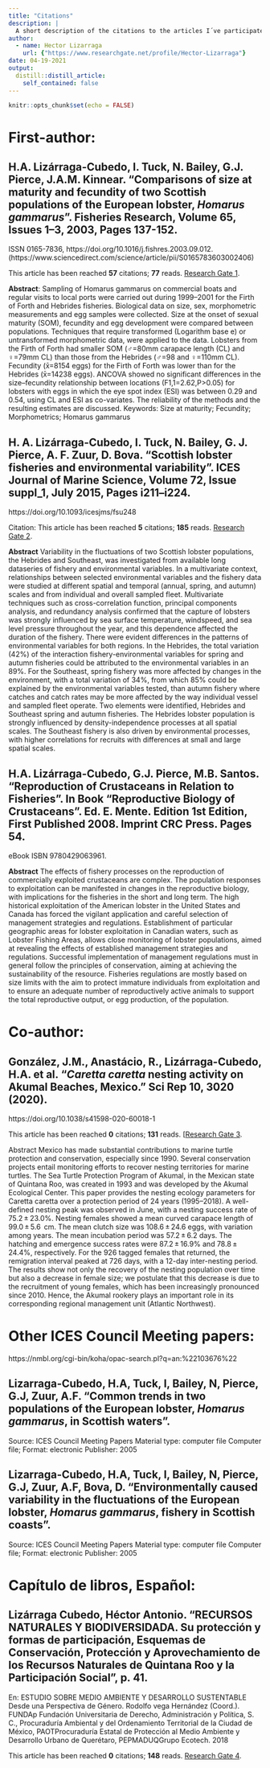 ```yaml
---
title: "Citations"
description: |
  A short description of the citations to the articles I´ve participated in / Se presentan las citas bibliográficas de los artículos en los que he participado..
author:
  - name: Hector Lizarraga
    url: {"https://www.researchgate.net/profile/Hector-Lizarraga"}
date: 04-19-2021
output:
  distill::distill_article:
    self_contained: false
---
```



```r
knitr::opts_chunk$set(echo = FALSE)
```


# First-author:



## **H.A. Lizárraga-Cubedo**, I. Tuck, N. Bailey, G.J. Pierce, J.A.M. Kinnear. "Comparisons of size at maturity and fecundity of two Scottish populations of the European lobster, *Homarus gammarus*". Fisheries Research, Volume 65, Issues 1–3, 2003, Pages 137-152.
ISSN 0165-7836,
https://doi.org/10.1016/j.fishres.2003.09.012.
(https://www.sciencedirect.com/science/article/pii/S0165783603002406)

This article has been reached **57** citations; **77** reads. [Research Gate 1](https://www.researchgate.net/publication/253570958_Comparisons_of_size_at_maturity_and_fecundity_of_two_Scottish_populations_of_the_European_lobster_Homarus_gammarus/citations).


**Abstract**: Sampling of Homarus gammarus on commercial boats and regular visits to local ports were carried out during 1999–2001 for the Firth of Forth and Hebrides fisheries. Biological data on size, sex, morphometric measurements and egg samples were collected. Size at the onset of sexual maturity (SOM), fecundity and egg development were compared between populations. Techniques that require transformed (Logarithm base e) or untransformed morphometric data, were applied to the data. Lobsters from the Firth of Forth had smaller SOM (♂=80mm carapace length (CL) and ♀=79mm CL) than those from the Hebrides (♂=98 and ♀=110mm CL). Fecundity (x̄=8154 eggs) for the Firth of Forth was lower than for the Hebrides (x̄=14238 eggs). ANCOVA showed no significant differences in the size–fecundity relationship between locations (F1,1=2.62,P>0.05) for lobsters with eggs in which the eye spot index (ESI) was between 0.29 and 0.54, using CL and ESI as co-variates. The reliability of the methods and the resulting estimates are discussed.
Keywords: Size at maturity; Fecundity; Morphometrics; Homarus gammarus



## **H. A. Lizárraga-Cubedo**, I. Tuck, N. Bailey, G. J. Pierce, A. F. Zuur, D. Bova. "Scottish lobster fisheries and environmental variability". ICES Journal of Marine Science, Volume 72, Issue suppl_1, July 2015, Pages i211–i224.
https://doi.org/10.1093/icesjms/fsu248

Citation:
This article has been reached **5** citations; **185** reads.
[Research Gate 2](https://www.researchgate.net/publication/275971151_Scottish_lobster_fisheries_and_environmental_variability/stats).

**Abstract**
Variability in the fluctuations of two Scottish lobster populations, the Hebrides and Southeast, was investigated from available long dataseries of fishery and environmental variables. In a multivariate context, relationships between selected environmental variables and the fishery data were studied at different spatial and temporal (annual, spring, and autumn) scales and from individual and overall sampled fleet. Multivariate techniques such as cross-correlation function, principal components analysis, and redundancy analysis confirmed that the capture of lobsters was strongly influenced by sea surface temperature, windspeed, and sea level pressure throughout the year, and this dependence affected the duration of the fishery. There were evident differences in the patterns of environmental variables for both regions. In the Hebrides, the total variation (42%) of the interaction fishery-environmental variables for spring and autumn fisheries could be attributed to the environmental variables in an 89%. For the Southeast, spring fishery was more affected by changes in the environment, with a total variation of 34%, from which 85% could be explained by the environmental variables tested, than autumn fishery where catches and catch rates may be more affected by the way individual vessel and sampled fleet operate. Two elements were identified, Hebrides and Southeast spring and autumn fisheries. The Hebrides lobster population is strongly influenced by density-independence processes at all spatial scales. The Southeast fishery is also driven by environmental processes, with higher correlations for recruits with differences at small and large spatial scales.




## **H.A. Lizárraga-Cubedo**, G.J. Pierce, M.B. Santos. "Reproduction of Crustaceans in Relation to Fisheries". In Book "Reproductive Biology of Crustaceans". Ed. E. Mente. Edition 1st Edition, First Published 2008. Imprint CRC Press. Pages 54.
eBook ISBN 9780429063961.


**Abstract**
The effects of fishery processes on the reproduction of commercially exploited crustaceans are complex. The population responses to exploitation can be manifested in changes in the reproductive biology, with implications for the fisheries in the short and long term. The high historical exploitation of the American lobster in the United States and Canada has forced the vigilant application and careful selection of management strategies and regulations. Establishment of particular geographic areas for lobster exploitation in Canadian waters, such as Lobster Fishing Areas, allows close monitoring of lobster populations, aimed at revealing the effects of established management strategies and regulations. Successful implementation of management regulations must in general follow the principles of conservation, aiming at achieving the sustainability of the resource. Fisheries regulations are mostly based on size limits with the aim to protect immature individuals from exploitation and to ensure an adequate number of reproductively active animals to support the total reproductive output, or egg production, of the population.



# Co-author:


## González, J.M., Anastácio, R., **Lizárraga-Cubedo, H.A.** et al. "*Caretta caretta* nesting activity on Akumal Beaches, Mexico." Sci Rep 10, 3020 (2020).
https://doi.org/10.1038/s41598-020-60018-1

This article has been reached **0** citations; **131** reads.
[[Research Gate 3](https://www.researchgate.net/publication/339382302_Caretta_caretta_nesting_activity_on_Akumal_Beaches_Mexico).


Abstract
Mexico has made substantial contributions to marine turtle protection and conservation, especially since 1990. Several conservation projects entail monitoring efforts to recover nesting territories for marine turtles. The Sea Turtle Protection Program of Akumal, in the Mexican state of Quintana Roo, was created in 1993 and was developed by the Akumal Ecological Center. This paper provides the nesting ecology parameters for Caretta caretta over a protection period of 24 years (1995–2018). A well-defined nesting peak was observed in June, with a nesting success rate of 75.2 ± 23.0%. Nesting females showed a mean curved carapace length of 99.0 ± 5.6  cm. The mean clutch size was 108.6 ± 24.6 eggs, with variation among years. The mean incubation period was 57.2 ± 6.2 days. The hatching and emergence success rates were 87.2 ± 16.9% and 78.8 ± 24.4%, respectively. For the 926 tagged females that returned, the remigration interval peaked at 726 days, with a 12-day inter-nesting period. The results show not only the recovery of the nesting population over time but also a decrease in female size; we postulate that this decrease is due to the recruitment of young females, which has been increasingly pronounced since 2010. Hence, the Akumal rookery plays an important role in its corresponding regional management unit (Atlantic Northwest).




# Other ICES Council Meeting papers:

https://nmbl.org/cgi-bin/koha/opac-search.pl?q=an:%22103676%22


## **Lizarraga-Cubedo, H.A**, Tuck, I, Bailey, N, Pierce, G.J, Zuur, A.F. "Common trends in two populations of the European lobster, *Homarus gammarus*, in Scottish waters".
Source: ICES Council Meeting Papers
Material type: computer file Computer file; Format: electronic
Publisher: 2005


## **Lizarraga-Cubedo, H.A**, Tuck, I, Bailey, N, Pierce, G.J, Zuur, A.F, Bova, D. "Environmentally caused variability in the fluctuations of the European lobster, *Homarus gammarus*, fishery in Scottish coasts".
Source: ICES Council Meeting Papers
Material type: computer file Computer file; Format: electronic
Publisher: 2005



# Capítulo de libros, Español:



## **Lizárraga Cubedo, Héctor Antonio**. "RECURSOS NATURALES Y BIODIVERSIDADA. Su protección y formas de participación, Esquemas  de  Conservación,  Protección  y  Aprovechamiento  de  los  Recursos  Naturales  de  Quintana Roo y la Participación Social", p. 41. 
En: ESTUDIO SOBRE MEDIO AMBIENTE Y DESARROLLO SUSTENTABLE Desde una Perspectiva de Género. Rodolfo vega Hernández (Coord.).  FUNDAp Fundación Universitaria de Derecho, Administración y Política, S. C., Procuraduría Ambiental y del Ordenamiento Territorial de la Ciudad de México, PAOTProcuraduría Estatal de Protección al Medio Ambiente y Desarrollo Urbano de Querétaro, PEPMADUQGrupo Ecotech. 2018 

This article has been reached **0** citations; **148** reads.
[Research Gate 4](https://www.researchgate.net/publication/323616888_Responsabilidad_ambiental_bajo_la_optica_de_la_equidad_sustantiva_de_genero/stats).


